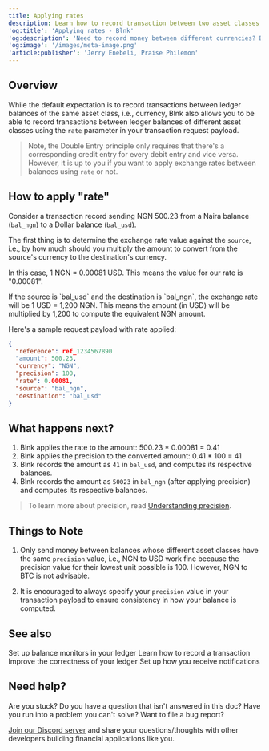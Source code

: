 ```yaml
---
title: Applying rates
description: Learn how to record transaction between two asset classes
'og:title': 'Applying rates - Blnk'
'og:description': 'Need to record money between different currencies? Blnk lets you do it seamlessly! Master the rate parameter for flawless multi-currency transactions. Explore conversion rates, precision, and supported workflows.'
'og:image': '/images/meta-image.png'
'article:publisher': 'Jerry Enebeli, Praise Philemon'
---
```


## Overview

While the default expectation is to record transactions between ledger balances of the same asset class, i.e., currency, Blnk also allows you to be able to record transactions between ledger balances of different asset classes using the `rate` parameter in your transaction request payload.

>Note, the Double Entry principle only requires that there's a corresponding credit entry for every debit entry and vice versa. However, it is up to you if you want to apply exchange rates between balances using `rate` or not.

## How to apply "rate"

Consider a transaction record sending NGN 500.23 from a Naira balance (`bal_ngn`) to a Dollar balance (`bal_usd`).

The first thing is to determine the exchange rate value against the `source`, i.e., by how much should you multiply the amount to convert from the source's currency to the destination's currency.

In this case, 1 NGN = 0.00081 USD. This means the value for our rate is "0.00081".

<Note>
  If the source is `bal_usd` and the destination is `bal_ngn`, the exchange rate will be 1 USD = 1,200 NGN. This means the amount (in USD) will be multiplied by 1,200 to compute the equivalent NGN amount.
</Note>

Here's a sample request payload with rate applied:

```json request
{
  "reference": ref_1234567890
  "amount": 500.23,
  "currency": "NGN",
  "precision": 100,
  "rate": 0.00081,
  "source": "bal_ngn",
  "destination": "bal_usd"
}
```

## What happens next?

1. Blnk applies the rate to the amount: 500.23 * 0.00081 = 0.41
2. Blnk applies the precision to the converted amount: 0.41 * 100 = 41
3. Blnk records the amount as `41` in `bal_usd`, and computes its respective balances.
4. Blnk records the amount as `50023` in `bal_ngn` (after applying precision) and computes its respective balances.

>To learn more about precision, read [Understanding precision](precision).

## Things to Note

1. Only send money between balances whose different asset classes have the same `precision` value, i.e., NGN to USD work fine because the precision value for their lowest unit possible is 100. However, NGN to BTC is not advisable.

2. It is encouraged to always specify your `precision` value in your transaction payload to ensure consistency in how your balance is computed.

## See also

<CardGroup>
	<Card title="Balance monitoring" icon="book-open-cover" href="/ledger/tutorial/balance-monitoring">
		Set up balance monitors in your ledger
    </Card>
    <Card title="Record a transaction" icon="book-open-cover" href="/ledger/tutorial/record-a-transaction">
		Learn how to record a transaction
    </Card>
    <Card title="Understanding precision" icon="book-open-cover" href="/ledger/tutorial/precision">
        Improve the correctness of your ledger
    </Card>
    <Card title="Managing notifications" icon="book-open-cover" href="/intro/notifications">
	    Set up how you receive notifications
    </Card>
</CardGroup>

## Need help?

Are you stuck? Do you have a question that isn't answered in this doc? Have you run into a problem you can't solve? Want to file a bug report?

[Join our Discord server](https://discord.gg/7WNv94zPpx) and share your questions/thoughts with other developers building financial applications like you.